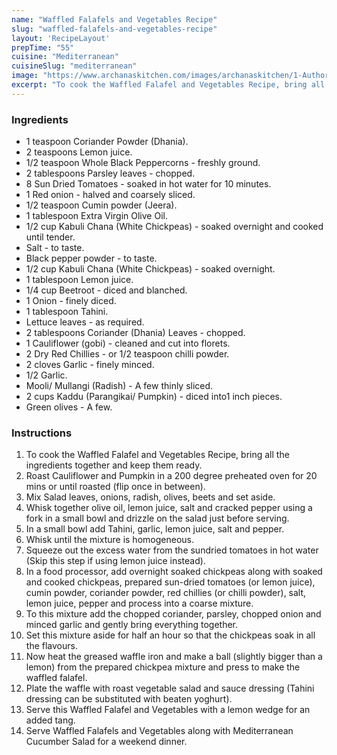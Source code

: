 ---
name: "Waffled Falafels and Vegetables Recipe"
slug: "waffled-falafels-and-vegetables-recipe"
layout: 'RecipeLayout'
prepTime: "55"
cuisine: "Mediterranean"
cuisineSlug: "mediterranean"
image: "https://www.archanaskitchen.com/images/archanaskitchen/1-Author/Gauravi_Vinay/Waffled_Falafels_and_vegetables.jpg"
excerpt: "To cook the Waffled Falafel and Vegetables Recipe, bring all the ingredients together and keep them ready"
---

### Ingredients

- 1 teaspoon Coriander Powder (Dhania).
- 2 teaspoons Lemon juice.
- 1/2 teaspoon Whole Black Peppercorns - freshly ground.
- 2 tablespoons Parsley leaves - chopped.
- 8 Sun Dried Tomatoes - soaked in hot water for 10 minutes.
- 1 Red onion - halved and coarsely sliced.
- 1/2 teaspoon Cumin powder (Jeera).
- 1 tablespoon Extra Virgin Olive Oil.
- 1/2 cup Kabuli Chana (White Chickpeas) - soaked overnight and cooked until tender.
- Salt - to taste.
- Black pepper powder - to taste.
- 1/2 cup Kabuli Chana (White Chickpeas) - soaked overnight.
- 1 tablespoon Lemon juice.
- 1/4 cup Beetroot - diced and blanched.
- 1 Onion - finely diced.
- 1 tablespoon Tahini.
- Lettuce leaves - as required.
- 2 tablespoons Coriander (Dhania) Leaves - chopped.
- 1 Cauliflower (gobi) - cleaned and cut into florets.
- 2 Dry Red Chillies - or 1/2 teaspoon chilli powder.
- 2 cloves Garlic - finely minced.
- 1/2 Garlic.
- Mooli/ Mullangi (Radish) - A few thinly sliced.
- 2 cups Kaddu (Parangikai/ Pumpkin) - diced into1 inch pieces.
- Green olives - A few.

### Instructions

1. To cook the Waffled Falafel and Vegetables Recipe, bring all the ingredients together and keep them ready.
1. Roast Cauliflower and Pumpkin in a 200 degree preheated oven for 20 mins or until roasted (flip once in between).
1. Mix Salad leaves, onions, radish, olives, beets and set aside.
1. Whisk together olive oil, lemon juice, salt and cracked pepper using a fork in a small bowl and drizzle on the salad just before serving.
1. In a small bowl add Tahini, garlic, lemon juice, salt and pepper.
1. Whisk until the mixture is homogeneous.
1. Squeeze out the excess water from the sundried tomatoes in hot water (Skip this step if using lemon juice instead).
1. In a food processor, add overnight soaked chickpeas along with soaked and cooked chickpeas, prepared sun-dried tomatoes (or lemon juice), cumin powder, coriander powder, red chillies (or chilli powder), salt, lemon juice, pepper and process into a coarse mixture.
1. To this mixture add the chopped coriander, parsley, chopped onion and minced garlic and gently bring everything together.
1. Set this mixture aside for half an hour so that the chickpeas soak in all the flavours.
1. Now heat the greased waffle iron and make a ball (slightly bigger than a lemon) from the prepared chickpea mixture and press to make the waffled falafel.
1. Plate the waffle with roast vegetable salad and sauce dressing (Tahini dressing can be substituted with beaten yoghurt).
1. Serve this Waffled Falafel and Vegetables with a lemon wedge for an added tang.
1. Serve Waffled Falafels and Vegetables along with Mediterranean Cucumber Salad for a weekend dinner.
